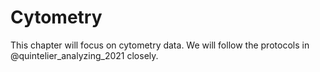 # Cytometry

This chapter will focus on cytometry data. We will follow the protocols in @quintelier_analyzing_2021 closely.
